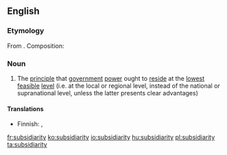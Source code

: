 ==English==
{{wikipedia}}
===Etymology===
From {{etyl|la|en}} {{term|lang=la|subsidiarius}}. Composition: {{suffix|subsidiary|ity|lang=en}}

===Noun===
{{en-noun|-}}

# The [[principle]] that [[government]] [[power]] ought to [[reside]] at the [[lowest]] [[feasible]] [[level]] (i.e. at the local or regional level, instead of the national or supranational level, unless the latter presents clear advantages)

====Translations====
{{trans-top|principle}}
* Finnish: {{t|fi|subsidiariteetti}}, {{t|fi|subsidiariteettiperiaate}}
{{trans-mid}}
{{trans-bottom}}

[[fr:subsidiarity]]
[[ko:subsidiarity]]
[[io:subsidiarity]]
[[hu:subsidiarity]]
[[pl:subsidiarity]]
[[ta:subsidiarity]]